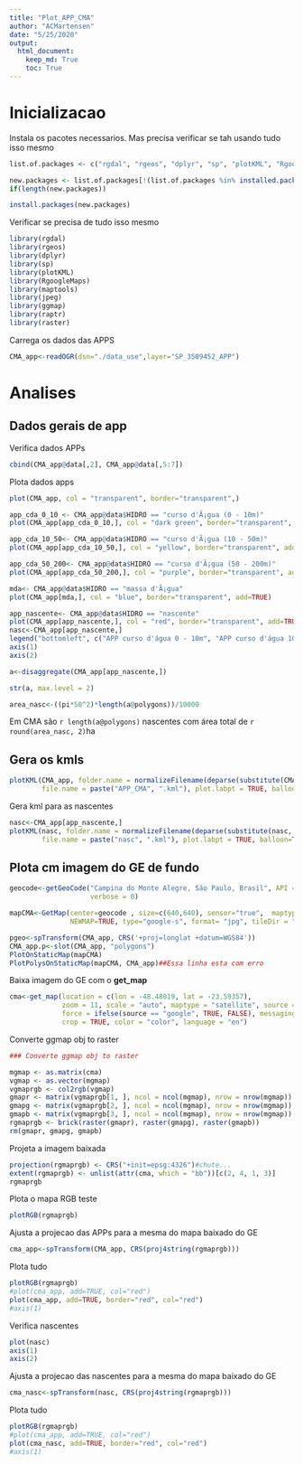 ```yaml
---
title: "Plot_APP_CMA"
author: "ACMartensen"
date: "5/25/2020"
output: 
  html_document:
    keep_md: True
    toc: True
---
```


# Inicializacao


Instala os pacotes necessarios. Mas precisa verificar se tah usando tudo isso mesmo
```r
list.of.packages <- c("rgdal", "rgeos", "dplyr", "sp", "plotKML", "RgoogleMaps", "maptools", "jpeg", "ggmap", "raptr", "raster")

new.packages <- list.of.packages[!(list.of.packages %in% installed.packages()[,"Package"])]
if(length(new.packages)) 

install.packages(new.packages)
```

Verificar se precisa de tudo isso mesmo
```r
library(rgdal)
library(rgeos)
library(dplyr)
library(sp)
library(plotKML)
library(RgoogleMaps)
library(maptools)
library(jpeg)
library(ggmap)
library(raptr)
library(raster)
```


Carrega os dados das APPS
```r
CMA_app<-readOGR(dsn="./data_use",layer="SP_3509452_APP")
```

# Analises

## Dados gerais de app

Verifica dados APPs
```r
cbind(CMA_app@data[,2], CMA_app@data[,5:7])
```

Plota dados apps
```r
plot(CMA_app, col = "transparent", border="transparent",)

app_cda_0_10 <- CMA_app@data$HIDRO == "curso d'Ã¡gua (0 - 10m)"
plot(CMA_app[app_cda_0_10,], col = "dark green", border="transparent", add=TRUE)

app_cda_10_50<- CMA_app@data$HIDRO == "curso d'Ã¡gua (10 - 50m)"
plot(CMA_app[app_cda_10_50,], col = "yellow", border="transparent", add=TRUE)

app_cda_50_200<- CMA_app@data$HIDRO == "curso d'Ã¡gua (50 - 200m)"
plot(CMA_app[app_cda_50_200,], col = "purple", border="transparent", add=TRUE)

mda<- CMA_app@data$HIDRO == "massa d'Ã¡gua"
plot(CMA_app[mda,], col = "blue", border="transparent", add=TRUE)

app_nascente<- CMA_app@data$HIDRO == "nascente"
plot(CMA_app[app_nascente,], col = "red", border="transparent", add=TRUE)
nasc<-CMA_app[app_nascente,]
legend("bottomleft", c("APP curso d'água 0 - 10m", "APP curso d'água 10 - 50m", "APP curso d'água 50 - 200m", "APP nascentes", "Massa d'água"), fill=c("dark green", "yellow", "purple", "red", "orange"))
axis(1)
axis(2)
```

```r
a<-disaggregate(CMA_app[app_nascente,])

str(a, max.level = 2)

area_nasc<-((pi*50^2)*length(a@polygons))/10000
```

Em CMA são `r length(a@polygons)` nascentes com área total de `r round(area_nasc, 2)`ha

## Gera os kmls

```r
plotKML(CMA_app, folder.name = normalizeFilename(deparse(substitute(CMA_app, env = parent.frame()))), 
        file.name = paste("APP_CMA", ".kml"), plot.labpt = TRUE, balloon=TRUE)

```

Gera kml para as nascentes
```r
nasc<-CMA_app[app_nascente,]
plotKML(nasc, folder.name = normalizeFilename(deparse(substitute(nasc, env = parent.frame()))), 
        file.name = paste("nasc", ".kml"), plot.labpt = TRUE, balloon=TRUE) 
```

## Plota cm imagem do GE de fundo
```r
geocode<-getGeoCode("Campina do Monte Alegre, São Paulo, Brasil", API = c("osm", "google")[1], JSON = FALSE,
                    verbose = 0)

mapCMA<-GetMap(center=geocode , size=c(640,640), sensor="true",  maptype="satellite", 
               NEWMAP=TRUE, type="google-s", format= "jpg", tileDir = "./data_use")

pgeo<-spTransform(CMA_app, CRS('+proj=longlat +datum=WGS84'))
CMA_app.p<-slot(CMA_app, "polygons")
PlotOnStaticMap(mapCMA)
PlotPolysOnStaticMap(mapCMA, CMA_app)##Essa linha esta com erro


```


Baixa imagem do GE com o **get_map**
```r
cma<-get_map(location = c(lon = -48.48019, lat = -23.59357),
             zoom = 11, scale = "auto", maptype = "satellite", source = "google", 
             force = ifelse(source == "google", TRUE, FALSE), messaging = FALSE, 
             crop = TRUE, color = "color", language = "en")
```

Converte ggmap obj to raster
```r
### Converte ggmap obj to raster

mgmap <- as.matrix(cma)
vgmap <- as.vector(mgmap)
vgmaprgb <- col2rgb(vgmap)
gmapr <- matrix(vgmaprgb[1, ], ncol = ncol(mgmap), nrow = nrow(mgmap))
gmapg <- matrix(vgmaprgb[2, ], ncol = ncol(mgmap), nrow = nrow(mgmap))
gmapb <- matrix(vgmaprgb[3, ], ncol = ncol(mgmap), nrow = nrow(mgmap))
rgmaprgb <- brick(raster(gmapr), raster(gmapg), raster(gmapb))
rm(gmapr, gmapg, gmapb)
```

Projeta a imagem baixada
```r
projection(rgmaprgb) <- CRS("+init=epsg:4326")#chute...
extent(rgmaprgb) <- unlist(attr(cma, which = "bb"))[c(2, 4, 1, 3)]
rgmaprgb
```

Plota o mapa RGB teste
```r
plotRGB(rgmaprgb)
```

Ajusta a projecao das APPs para a mesma do mapa baixado do GE
```r
cma_app<-spTransform(CMA_app, CRS(proj4string(rgmaprgb)))
```

Plota tudo
```r
plotRGB(rgmaprgb)
#plot(cma_app, add=TRUE, col="red")
plot(cma_app, add=TRUE, border="red", col="red")
#axis(1)
```


Verifica nascentes
```r
plot(nasc)
axis(1)
axis(2)
```

Ajusta a projecao das nascentes para a mesma do mapa baixado do GE
```r
cma_nasc<-spTransform(nasc, CRS(proj4string(rgmaprgb)))
```

Plota tudo
```r
plotRGB(rgmaprgb)
#plot(cma_app, add=TRUE, col="red")
plot(cma_nasc, add=TRUE, border="red", col="red")
#axis(1)
```









